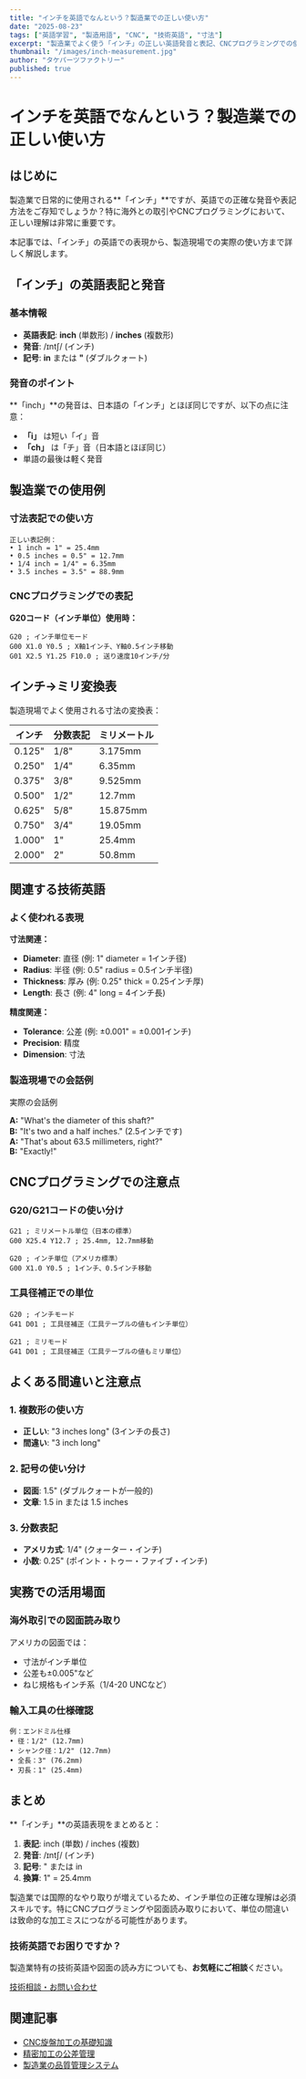 ```yaml
---
title: "インチを英語でなんという？製造業での正しい使い方"
date: "2025-08-23"
tags: ["英語学習", "製造用語", "CNC", "技術英語", "寸法"]
excerpt: "製造業でよく使う「インチ」の正しい英語発音と表記、CNCプログラミングでの使い方を詳しく解説します。"
thumbnail: "/images/inch-measurement.jpg"
author: "タケパーツファクトリー"
published: true
---
```


# インチを英語でなんという？製造業での正しい使い方

## はじめに

製造業で日常的に使用される**「インチ」**ですが、英語での正確な発音や表記方法をご存知でしょうか？特に海外との取引やCNCプログラミングにおいて、正しい理解は非常に重要です。

本記事では、「インチ」の英語での表現から、製造現場での実際の使い方まで詳しく解説します。

## 「インチ」の英語表記と発音

### 基本情報

- **英語表記**: **inch** (単数形) / **inches** (複数形)
- **発音**: /ɪntʃ/ (インチ)
- **記号**: **in** または **"** (ダブルクォート)

### 発音のポイント

**「inch」**の発音は、日本語の「インチ」とほぼ同じですが、以下の点に注意：

- **「i」** は短い「イ」音
- **「ch」** は「チ」音（日本語とほぼ同じ）
- 単語の最後は軽く発音

## 製造業での使用例

### 寸法表記での使い方

```
正しい表記例：
• 1 inch = 1" = 25.4mm
• 0.5 inches = 0.5" = 12.7mm  
• 1/4 inch = 1/4" = 6.35mm
• 3.5 inches = 3.5" = 88.9mm
```

### CNCプログラミングでの表記

**G20コード（インチ単位）使用時：**

```gcode
G20 ; インチ単位モード
G00 X1.0 Y0.5 ; X軸1インチ、Y軸0.5インチ移動
G01 X2.5 Y1.25 F10.0 ; 送り速度10インチ/分
```

## インチ→ミリ変換表

製造現場でよく使用される寸法の変換表：

| インチ | 分数表記 | ミリメートル |
|---------|----------|--------------|
| 0.125" | 1/8" | 3.175mm |
| 0.250" | 1/4" | 6.35mm |
| 0.375" | 3/8" | 9.525mm |
| 0.500" | 1/2" | 12.7mm |
| 0.625" | 5/8" | 15.875mm |
| 0.750" | 3/4" | 19.05mm |
| 1.000" | 1" | 25.4mm |
| 2.000" | 2" | 50.8mm |

## 関連する技術英語

### よく使われる表現

**寸法関連：**
- **Diameter**: 直径 (例: 1" diameter = 1インチ径)
- **Radius**: 半径 (例: 0.5" radius = 0.5インチ半径)
- **Thickness**: 厚み (例: 0.25" thick = 0.25インチ厚)
- **Length**: 長さ (例: 4" long = 4インチ長)

**精度関連：**
- **Tolerance**: 公差 (例: ±0.001" = ±0.001インチ)
- **Precision**: 精度
- **Dimension**: 寸法

### 製造現場での会話例

<div className="bg-blue-50 border-l-4 border-blue-500 text-blue-700 p-4 mb-8">
  <p className="font-bold">実際の会話例</p>
  <p><strong>A:</strong> "What's the diameter of this shaft?"<br/>
  <strong>B:</strong> "It's two and a half inches." (2.5インチです)<br/>
  <strong>A:</strong> "That's about 63.5 millimeters, right?"<br/>
  <strong>B:</strong> "Exactly!"</p>
</div>

## CNCプログラミングでの注意点

### G20/G21コードの使い分け

```gcode
G21 ; ミリメートル単位（日本の標準）
G00 X25.4 Y12.7 ; 25.4mm, 12.7mm移動

G20 ; インチ単位（アメリカ標準）
G00 X1.0 Y0.5 ; 1インチ、0.5インチ移動
```

### 工具径補正での単位

```gcode
G20 ; インチモード
G41 D01 ; 工具径補正（工具テーブルの値もインチ単位）

G21 ; ミリモード  
G41 D01 ; 工具径補正（工具テーブルの値もミリ単位）
```

## よくある間違いと注意点

### 1. 複数形の使い方
- **正しい**: "3 inches long" (3インチの長さ)
- **間違い**: "3 inch long"

### 2. 記号の使い分け
- **図面**: 1.5" (ダブルクォートが一般的)
- **文章**: 1.5 in または 1.5 inches

### 3. 分数表記
- **アメリカ式**: 1/4" (クォーター・インチ)
- **小数**: 0.25" (ポイント・トゥー・ファイブ・インチ)

## 実務での活用場面

### 海外取引での図面読み取り

アメリカの図面では：
- 寸法がインチ単位
- 公差も±0.005"など
- ねじ規格もインチ系（1/4-20 UNCなど）

### 輸入工具の仕様確認

```
例：エンドミル仕様
• 径：1/2" (12.7mm)
• シャンク径：1/2" (12.7mm)  
• 全長：3" (76.2mm)
• 刃長：1" (25.4mm)
```

## まとめ

**「インチ」**の英語表現をまとめると：

1. **表記**: inch (単数) / inches (複数)
2. **発音**: /ɪntʃ/ (インチ)
3. **記号**: " または in
4. **換算**: 1" = 25.4mm

製造業では国際的なやり取りが増えているため、インチ単位の正確な理解は必須スキルです。特にCNCプログラミングや図面読み取りにおいて、単位の間違いは致命的な加工ミスにつながる可能性があります。

<div className="bg-gradient-to-r from-green-50 to-green-100 p-6 rounded-lg text-center my-8">
  <h3 className="text-xl font-bold text-green-800 mb-4">技術英語でお困りですか？</h3>
  <p className="text-green-700 mb-6">
    製造業特有の技術英語や図面の読み方についても、<strong>お気軽にご相談</strong>ください。
  </p>
  <a href="/contact/" className="inline-block bg-green-600 text-white px-8 py-4 rounded-full font-bold hover:bg-green-700 transition-colors">
    技術相談・お問い合わせ
  </a>
</div>

## 関連記事

- [CNC旋盤加工の基礎知識](/blog/cnc-lathe-precision-machining-guide)
- [精密加工の公差管理](/blog/precision-tolerance-management)
- [製造業の品質管理システム](/blog/quality-control-system)